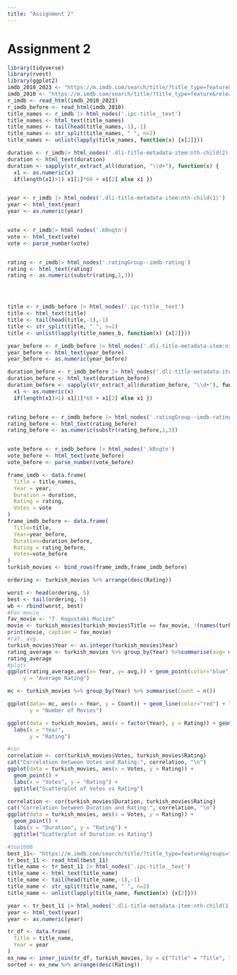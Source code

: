 ```yaml
---
title: "Assignment 2"
---
```


# Assignment 2

```r
library(tidyverse)
library(rvest)
library(ggplot2)
imdb_2010_2023 <- "https://m.imdb.com/search/title/?title_type=feature&release_date=2010-01-01,2023-12-31&num_votes=2500,&country_of_origin=TR&count=250"
imdb_2010 <- "https://m.imdb.com/search/title/?title_type=feature&release_date=,2009-12-31&num_votes=2500,&country_of_origin=TR&count=250"
r_imdb <- read_html(imdb_2010_2023)
r_imdb_before <- read_html(imdb_2010)
title_names <- r_imdb |> html_nodes('.ipc-title__text')
title_names <- html_text(title_names)
title_names <- tail(head(title_names,-1),-1)
title_names <- str_split(title_names, " ", n=2)
title_names <- unlist(lapply(title_names, function(x) {x[2]}))

duration <- r_imdb|> html_nodes('.dli-title-metadata-item:nth-child(2)')
duration <- html_text(duration)
duration <- sapply(str_extract_all(duration, "\\d+"), function(x) {
  x1 <- as.numeric(x)
  if(length(x1)>1) x1[1]*60 + x1[2] else x1 })


year <- r_imdb |> html_nodes('.dli-title-metadata-item:nth-child(1)')
year <- html_text(year)
year <- as.numeric(year)


vote <- r_imdb|> html_nodes('.kRnqtn')
vote <- html_text(vote)
vote <- parse_number(vote)


rating <- r_imdb|> html_nodes('.ratingGroup--imdb-rating')
rating <- html_text(rating)
rating <- as.numeric(substr(rating,1,3))




title <- r_imdb_before |> html_nodes('.ipc-title__text')
title <- html_text(title)
title <- tail(head(title,-1),-1)
title <- str_split(title, " ", n=2)
title <- unlist(lapply(title_names_b, function(x) {x[2]}))

year_before <- r_imdb_before |> html_nodes('.dli-title-metadata-item:nth-child(1)')
year_before <- html_text(year_before)
year_before <- as.numeric(year_before)

duration_before <- r_imdb_before |> html_nodes('.dli-title-metadata-item:nth-child(2)')
duration_before <- html_text(duration_before)
duration_before <- sapply(str_extract_all(duration_before, "\\d+"), function(x) {
  x1 <- as.numeric(x)
  if(length(x1)>1) x1[1]*60 + x1[2] else x1 })


rating_before <- r_imdb_before |> html_nodes('.ratingGroup--imdb-rating')
rating_before <- html_text(rating_before)
rating_before <- as.numeric(substr(rating_before,1,3))


vote_before <- r_imdb_before |> html_nodes('.kRnqtn')
vote_before <- html_text(vote_before)
vote_before <- parse_number(vote_before)

frame_imdb <- data.frame(
  Title = title_names,
  Year = year,
  Duration = duration,
  Rating = rating,
  Votes = vote
)
frame_imdb_before <- data.frame(
  Title=title,
  Year=year_before,
  Duration=duration_before,
  Rating = rating_before,
  Votes=vote_before
)
turkish_movies <- bind_rows(frame_imdb,frame_imdb_before)

ordering <- turkish_movies %>% arrange(desc(Rating))

worst <- head(ordering, 5)
best <- tail(ordering, 5)
wb <- rbind(worst, best)
#Fav movie
fav_movie <- "7. Kogustaki Mucize" 
movie <- turkish_movies[turkish_movies$Title == fav_movie, !(names(turkish_movies) %in% "Rank")]
print(movie, caption = fav_movie)
#rat. avg.
turkish_movies$Year <- as.integer(turkish_movies$Year)
rating_average <- turkish_movies %>% group_by(Year) %>%summarise(avg= mean(Rating))
rating_average
#plots
ggplot(rating_average,aes(x= Year, y= avg,)) + geom_point(color="blue") + labs( x = "Year",
     y = "Average Rating")

mc <- turkish_movies %>% group_by(Year) %>% summarise(Count = n())

ggplot(data= mc, aes(x = Year, y = Count)) + geom_line(color="red") + labs( x = "Year",
       y = "Number of Movies")

ggplot(data = turkish_movies, aes(x = factor(Year), y = Rating)) + geom_boxplot() +
  labs(x = "Year",
       y = "Rating")

#cor
correlation <- cor(turkish_movies$Votes, turkish_movies$Rating)
cat("Correlation between Votes and Rating:", correlation, "\n")
ggplot(data = turkish_movies, aes(x = Votes, y = Rating)) +
  geom_point() +
  labs(x = "Votes", y = "Rating") +
  ggtitle("Scatterplot of Votes vs Rating")

correlation <- cor(turkish_movies$Duration, turkish_movies$Rating)
cat("Correlation between Duration and Rating:", correlation, "\n")
ggplot(data = turkish_movies, aes(x = Votes, y = Rating)) +
  geom_point() +
  labs(x = "Duration", y = "Rating") +
  ggtitle("Scatterplot of Duration vs Rating")

#top1000
best_11<- "https://m.imdb.com/search/title/?title_type=feature&groups=top_1000&country_of_origin=TR&count=250"
tr_best_11 <- read_html(best_11)
title_name <- tr_best_11 |> html_nodes('.ipc-title__text')
title_name <- html_text(title_name)
title_name <- tail(head(title_name,-1),-1)
title_name <- str_split(title_name, " ", n=2)
title_name <- unlist(lapply(title_name, function(x) {x[2]}))

year <- tr_best_11 |> html_nodes('.dli-title-metadata-item:nth-child(1)')
year <- html_text(year)
year <- as.numeric(year)

tr_df <- data.frame(
  Title = title_name,
  Year = year
)
ex_new <- inner_join(tr_df, turkish_movies, by = c("Title" = "Title", "Year" = "Year"))
sorted <- ex_new %>% arrange(desc(Rating))

```
